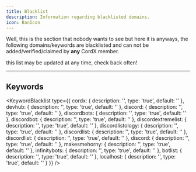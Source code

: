 ```yaml
---
title: Blacklist
description: Information regarding blacklisted domains.
icon: BanIcon
---
```


Well, this is the section that nobody wants to see but here it is anyways,
the following domains/keywords are blacklisted and can not be added/verified/claimed
by **any** CordX member.

<Callout title="NOTE" type="info">
    this list may be updated at any time, check back often!
</Callout>

---

## Keywords

<KeywordBlacklist
    type={{
        cordx: {
            description: '',
            type: 'true',
            default: ''
        },
        devhub: {
            description: '',
            type: 'true',
            default: ''
        },
        discord: {
            description: '',
            type: 'true',
            default: ''
        },
        discordbots: {
            description: '',
            type: 'true',
            default: ''
        },
        discordbot: {
            description: '',
            type: 'true',
            default: ''
        },
        discordextremelist: {
            description: '',
            type: 'true',
            default: ''
        },
        discordlistology: {
            description: '',
            type: 'true',
            default: ''
        },
        discordlist: {
            description: '',
            type: 'true',
            default: ''
        },
        discordlist: {
            description: '',
            type: 'true',
            default: ''
        },
        discord: {
            description: '',
            type: 'true',
            default: ''
        },
        makesmehorny: {
            description: '',
            type: 'true',
            default: ''
        },
        infinitybots: {
            description: '',
            type: 'true',
            default: ''
        },
        botlist: {
            description: '',
            type: 'true',
            default: ''
        },
        localhost: {
            description: '',
            type: 'true',
            default: ''
        }
    }}
/>
